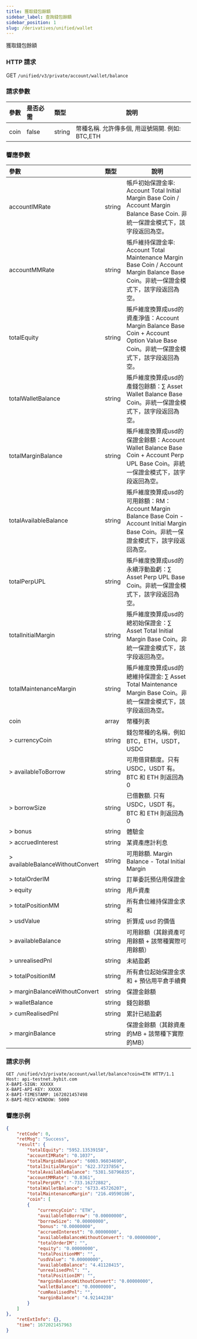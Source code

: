 ```yaml
---
title: 獲取錢包餘額
sidebar_label: 查詢錢包餘額
sidebar_position: 1
slug: /derivatives/unified/wallet
---
```

獲取錢包餘額

### HTTP 請求
GET `/unified/v3/private/account/wallet/balance`

### 請求參數
| 參數 | 是否必需 | 類型 | 說明|
|:----- |:-------|:-----|------ |
|coin |false |string |幣種名稱. 允許傳多個, 用逗號隔開. 例如: BTC,ETH|

### 響應參數
| 參數 | 類型 | 說明|
|:----- |:-----|----- |
|accountIMRate |string |帳戶初始保證金率: Account Total Initial Margin Base Coin / Account Margin Balance Base Coin. 非統一保證金模式下，該字段返回為空。|
|accountMMRate |string |帳戶維持保證金率: Account Total Maintenance Margin Base Coin / Account Margin Balance Base Coin。非統一保證金模式下，該字段返回為空。|
|totalEquity |string |賬戶維度換算成usd的資產淨值：Account Margin Balance Base Coin + Account Option Value Base Coin。非統一保證金模式下，該字段返回為空。|
|totalWalletBalance |string |賬戶維度換算成usd的產錢包餘額：∑ Asset Wallet Balance Base Coin。非統一保證金模式下，該字段返回為空。|
|totalMarginBalance |string |賬戶維度換算成usd的保證金餘額：Account Wallet Balance Base Coin + Account Perp UPL Base Coin。非統一保證金模式下，該字段返回為空。|
|totalAvailableBalance |string |賬戶維度換算成usd的可用餘額：RM：Account Margin Balance Base Coin - Account Initial Margin Base Coin。非統一保證金模式下，該字段返回為空。|
|totalPerpUPL |string |賬戶維度換算成usd的永續浮動盈虧：∑ Asset Perp UPL Base Coin。非統一保證金模式下，該字段返回為空。|
|totalInitialMargin |string |賬戶維度換算成usd的總初始保證金：∑ Asset Total Initial Margin Base Coin。非統一保證金模式下，該字段返回為空。|
|totalMaintenanceMargin |string |賬戶維度換算成usd的總維持保證金: ∑ Asset Total Maintenance Margin Base Coin。非統一保證金模式下，該字段返回為空。|
|coin |array |幣種列表 |
|> currencyCoin |string |錢包幣種的名稱，例如 BTC，ETH，USDT，USDC |
|> availableToBorrow |string |可用借貸額度。只有 USDC，USDT 有。 BTC 和 ETH 則返回為 0 |
|> borrowSize |string |已借數額. 只有 USDC，USDT 有。 BTC 和 ETH 則返回為 0|
|> bonus |string |體驗金 |
|> accruedInterest	|string	|某資產應計利息 |
|> availableBalanceWithoutConvert |string |可用餘額. Margin Balance - Total Initial Margin |
|> totalOrderIM |string |訂單委託預佔用保證金 |
|> equity |string |用戶資產 |
|> totalPositionMM	|string |所有倉位維持保證金求和 |
|> usdValue |string |折算成 usd 的價值 |
|> availableBalance |string |可用餘額（其餘資產可用餘額 + 該幣種實際可用餘額）|
|> unrealisedPnl |string |未結盈虧 |
|> totalPositionIM	|string	|所有倉位起始保證金求和 + 預佔用平倉手續費 |
|> marginBalanceWithoutConvert	|string	|保證金餘額 |
|> walletBalance |string |錢包餘額 |
|> cumRealisedPnl |string |累計已結盈虧 |
|> marginBalance |string |保證金餘額（其餘資產的MB + 該幣種下實際的MB）|

### 請求示例

```http
GET /unified/v3/private/account/wallet/balance?coin=ETH HTTP/1.1
Host: api-testnet.bybit.com
X-BAPI-SIGN: XXXXX
X-BAPI-API-KEY: XXXXX
X-BAPI-TIMESTAMP: 1672021457498
X-BAPI-RECV-WINDOW: 5000
```

### 響應示例

```json
{
    "retCode": 0,
    "retMsg": "Success",
    "result": {
        "totalEquity": "5952.13539158",
        "accountIMRate": "0.1037",
        "totalMarginBalance": "6003.96034690",
        "totalInitialMargin": "622.37237856",
        "totalAvailableBalance": "5381.58796835",
        "accountMMRate": "0.0361",
        "totalPerpUPL": "-733.16272882",
        "totalWalletBalance": "6733.45726207",
        "totalMaintenanceMargin": "216.49590186",
        "coin": [
        {
            "currencyCoin": "ETH",
            "availableToBorrow": "0.00000000",
            "borrowSize": "0.00000000",
            "bonus": "0.00000000",
            "accruedInterest": "0.00000000",
            "availableBalanceWithoutConvert": "0.00000000",
            "totalOrderIM": "",
            "equity": "0.00000000",
            "totalPositionMM": "",
            "usdValue": "0.00000000",
            "availableBalance": "4.41128415",
            "unrealisedPnl": "",
            "totalPositionIM": "",
            "marginBalanceWithoutConvert": "0.00000000",
            "walletBalance": "0.00000000",
            "cumRealisedPnl": "",
            "marginBalance": "4.92144238"
        }
    ]
},
    "retExtInfo": {},
    "time": 1672021457963
}
```
